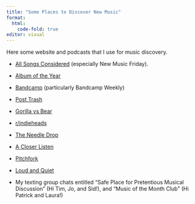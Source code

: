 ---
title: "Some Places to Discover New Music"
format:
  html:
    code-fold: true
editor: visual
---

Here some website and podcasts that I use for music discovery.

-   [All Songs Considered](https://www.npr.org/sections/allsongs/) (especially New Music Friday).

-   [Album of the Year](https://www.albumoftheyear.org/)

-   [Bandcamp](https://bandcamp.com/) (particularly Bandcamp Weekly)

-   [Post Trash](http://post-trash.com/)

-   [Gorilla vs Bear](https://www.gorillavsbear.net/)

-   [r/indieheads](https://www.reddit.com/r/indieheads/)

-   [The Needle Drop](https://www.youtube.com/@theneedledrop)

-   [A Closer Listen](https://acloserlisten.com/)

-   [Pitchfork](https://pitchfork.com/)

-   [Loud and Quiet](https://www.loudandquiet.com/)

-   My texting group chats entitled "Safe Place for Pretentious Musical Discussion" (Hi Tim, Jo, and Sid!), and "Music of the Month Club" (Hi Patrick and Laura!)
